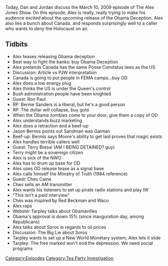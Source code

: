 {{DEFAULTSORT:
    #_EPISODE_0211:March 10, 2009
}}{{Episode
    | title           = March 10, 2009
    | caption         = Listen to this episode on [https://knowledgefight.libsyn.com/knowledge-fight-march-10-2009 Libsyn] [https://open.spotify.com/episode/3u6BFj9oOWUY6qSAtHsEuW Spotify]
    | episodeNumber   = 211
    | length          = 02:13:14
    | airDate         = September 28, 2018
    | coverageDate    = March 10, 2009
    | episodeType     = [[:Category:Tea Party Investigation|Tea Party Investigation]]
    | appearance      = [[Paul Joseph Watson]], [[Ron Paul]], [[Bernie Sanders]], [[Jason Berman]], [[Neil Gaiman]], [[Alan Moore]], [[Terry Bressi]], [[Ches Caine]], [[Red Beckman]], [[Webster Tarpley]], [[George Soros]]
    | previousEpisode = [[210: March 9, 2009]]
    | nextEpisode     = [[212: Matrix Schemes and Billions In Liens]]
}}

{{Stub}}

Today, Dan and Jordan discuss the March 10, 2009 episode of The Alex Jones Show.  On this episode, Alex is really, really trying to make his audience excited about the upcoming release of the Obama Deception. Alex also lies a bunch about Canada, and responds surprisingly well to a caller who wants to deny the Holocaust on air.

==Tidbits==

*Alex teases releasing Obama deception
*Best way to fight the banks: buy Obama Deception
*Alex pretends Canada has the same Posse Comitatus laws as the US
*Discussion: Article vs PJW interpretation
*Canada is going to put people in FEMA camps...buy OD
*Alex does a low energy plug
*Alex thinks the US is under the Queen's control
*Bush administration people have been knighted
*Guest: Ron Paul
*RP: Bernie Sanders is a liberal, but he's a good person
*RP: The dollar will collapse, buy gold
*When the Obama zombies come to your door, give them a copy of OD
*Alex understands buzz marketing
*Alex does a retraction and a beef-up
*Jason Bermis points out Sandman was Gaiman
*Beef-up: Bermis says Moore's ability to get laid proves that magic exists
*Alex handles terrible callers well
*Guest: Terry Bressi (AM I BEING DETAINED? guy)
*Terry might be a sovereign citizen
*Alex is sick of the NWO
*Alex has to drum up base for OD
*Ales uses OD release tease as a signal base
*Alex calls himself the Ministry of Truth (1984 reference)
*Guest: Ches Caine
*Ches sells an AM transmitter
*Alex wants his listeners to set up pirate radio stations and play IW
*"This isn't a paid interview"
*Ches was inspired by Red Beckman and Waco
*Alex raps
*Webster Tarpley talks about Obamavilles
*Obama's approval is down 15% (since inauguration day, among Republicans)
*Alex talks about Soros in regards to oil prices
*Discussion: The Big Lie about Soros
*Tarpley wants to set up a New World Monetary system, Alex lets it slide
*Tarpley: The free marked won't end the depression. We need social programs

[[Category:Episodes]]
[[Category:Tea Party Investigation]]
